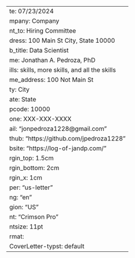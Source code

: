   ---
date: 07/23/2024
company: Company
sent_to: Hiring Committee
address: 100 Main St City, State 10000
job_title: Data Scientist
name: Jonathan A. Pedroza, PhD
skills: skills, more skills, and all the skills
home_address: 100 Not Main St
city: City
state: State
zipcode: 10000
phone: XXX-XXX-XXXX
email: "jonpedroza1228@gmail.com"
github: "https://github.com/jpedroza1228"
website: "https://log-of-jandp.com/"
margin_top: 1.5cm
margin_bottom: 2cm
margin_x: 1cm
paper: "us-letter"
lang: "en"
region: "US"
font: "Crimson Pro"
fontsize: 11pt
format:
  CoverLetter-typst: default
---

```{=typst}
lorem(500)
```